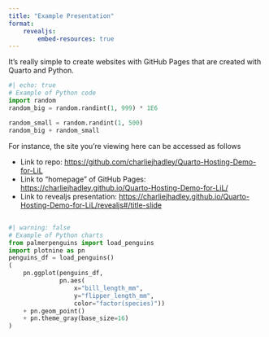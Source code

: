 ```yaml
---
title: "Example Presentation"
format: 
    revealjs:
        embed-resources: true
---
```


It's really simple to create websites with GitHub Pages that are created with Quarto and Python.

```python
#| echo: true
# Example of Python code
import random
random_big = random.randint(1, 999) * 1E6

random_small = random.randint(1, 500)
random_big + random_small
```

For instance, the site you're viewing here can be accessed as follows

- Link to repo: <https://github.com/charliejhadley/Quarto-Hosting-Demo-for-LiL>
- Link to "homepage" of GitHub Pages: <https://charliejhadley.github.io/Quarto-Hosting-Demo-for-LiL/>
- Link to revealjs presentation: <https://charliejhadley.github.io/Quarto-Hosting-Demo-for-LiL/revealjs#/title-slide>

##

```python
#| warning: false
# Example of Python charts
from palmerpenguins import load_penguins
import plotnine as pn
penguins_df = load_penguins()
(
    pn.ggplot(penguins_df,
              pn.aes(
                  x="bill_length_mm",
                  y="flipper_length_mm",
                  color="factor(species)"))
    + pn.geom_point()
    + pn.theme_gray(base_size=16)
)
```
